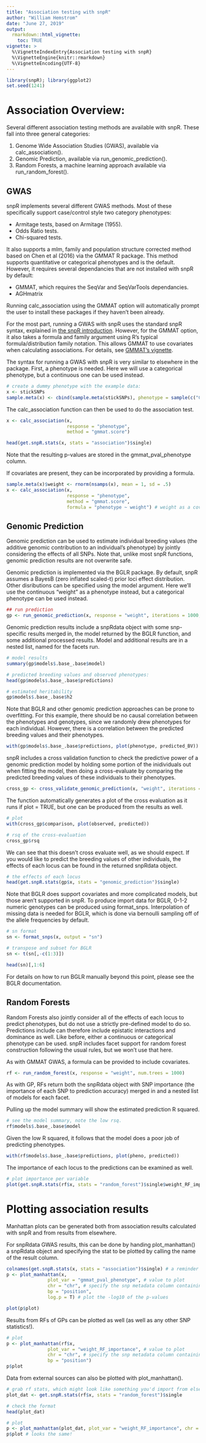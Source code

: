 ```yaml
---
title: "Association testing with snpR"
author: "William Hemstrom"
date: "June 27, 2019"
output: 
  rmarkdown::html_vignette:
    toc: TRUE
vignette: >
  %\VignetteIndexEntry{Association testing with snpR}
  %\VignetteEngine{knitr::rmarkdown}
  %\VignetteEncoding{UTF-8}
---
```


```r
library(snpR); library(ggplot2)
set.seed(1241)
```
# Association Overview:
Several different association testing methods are available with snpR. These fall into three general categories:

1. Genome Wide Association Studies (GWAS), available via calc_association().
2. Genomic Prediction, available via run_genomic_prediction().
3. Random Forests, a machine learning approach available via run_random_forest().

## GWAS

snpR implements several different GWAS methods. Most of these specifically support case/control style two category phenotypes:

* Armitage tests, based on Armitage (1955).
* Odds Ratio tests.
* Chi-squared tests.

It also supports a mlm, family and population structure corrected method based on Chen et al (2016) via the GMMAT R package. This method supports quantitative or categorical phenotypes and is the default. However, it requires several dependancies that are not installed with snpR by default:

* GMMAT, which requires the SeqVar and SeqVarTools dependancies.
* AGHmatrix

Running calc_association using the GMMAT option will automatically prompt the user to install these packages if they haven't been already.

For the most part, running a GWAS with snpR uses the standard snpR syntax, explained in [the snpR introduction](snpR_introduction.html). However, for the GMMAT option, it also takes a formula and family argument using R's typical formula/distribution family notation. This allows GMMAT to use covariates when calculating associations. For details, see [GMMAT's vignette](https://CRAN.R-project.org/package=GMMAT/vignettes/GMMAT.pdf).

The syntax for running a GWAS with snpR is very similar to elsewhere in the package. First, a phenotype is needed. Here we will use a categorical phenotype, but a continuous one can be used instead.

```r
# create a dummy phenotype with the example data:
x <- stickSNPs
sample.meta(x) <- cbind(sample.meta(stickSNPs), phenotype = sample(c("Case", "Control"), nsamps(stickSNPs), T))

```


The calc_association function can then be used to do the association test.

```r
x <- calc_association(x,
                      response = "phenotype",
                      method = "gmmat.score")
```

```r
head(get.snpR.stats(x, stats = "association")$single)
```
Note that the resulting p-values are stored in the gmmat_pval_phenotype column.

If covariates are present, they can be incorporated by providing a formula.

```r

sample.meta(x)$weight <- rnorm(nsamps(x), mean = 1, sd = .5)
x <- calc_association(x,
                      response = "phenotype",
                      method = "gmmat.score", 
                      formula = "phenotype ~ weight") # weight as a covariate
```

## Genomic Prediction

Genomic prediction can be used to estimate individual breeding values (the additive genomic contribution to an individual's phenotype) by jointly considering the effects of all SNPs. Note that, unlike most snpR functions, genomic prediction results are not overwrite safe.

Genomic prediction is implemented via the BGLR package. By default, snpR assumes a BayesB (zero inflated scaled-t) prior loci effect distribution. Other disributions can be specified using the model argument. Here we'll use the continuous "weight" as a phenotype instead, but a categorical phenotype can be used instead.

```r
## run prediction
gp <- run_genomic_prediction(x, response = "weight", iterations = 1000, burn_in = 100, thin = 10)

```

Genomic prediction results include a snpRdata object with some snp-specific results merged in, the model returned by the BGLR function, and some additional processed results. Model and additional results are in a nested list, named for the facets run.
```r
# model results
summary(gp$models$.base_.base$model)

# predicted breeding values and observed phenotypes:
head(gp$models$.base_.base$predictions)

# estimated heritability
gp$models$.base_.base$h2

```

Note that BGLR and other genomic prediction approaches can be prone to overfitting. For this example, there should be no causal correlation between the phenotypes and genotypes, since we randomly drew phenotypes for each individual. However, there is a correlation between the predicted breeding values and their phenotypes.

```r
with(gp$models$.base_.base$predictions, plot(phenotype, predicted_BV))
```

snpR includes a cross validation function to check the predictive power of a genomic prediction model by holding some portion of the inidividuals out when fitting the model, then doing a cross-evaluate by comparing the predicted breeding values of these individuals to their phenotypes.
```r
cross_gp <- cross_validate_genomic_prediction(x, "weight", iterations = 1000, burn_in = 100, thin = 10, cross_percentage = .9, plot = TRUE)
```

The function automatically generates a plot of the cross evaluation as it runs if plot = TRUE, but one can be produced from the results as well.
```r
# plot
with(cross_gp$comparison, plot(observed, predicted))

# rsq of the cross-evaluation
cross_gp$rsq
```

We can see that this doesn't cross evaluate well, as we should expect. If you would like to predict the breeding values of other individuals, the effects of each locus can be found in the returned snpRdata object.
```r
# the effects of each locus
head(get.snpR.stats(gp$x, stats = "genomic_prediction")$single)
```

Note that BGLR does support covariates and more complicated models, but those aren't supported in snpR. To produce import data for BGLR, 0-1-2 numeric genotypes can be produced using format_snps. Interpolation of missing data is needed for BGLR, which is done via bernoulli sampling off of the allele frequencies by default.
```r
# sn format
sn <- format_snps(x, output = "sn")

# transpose and subset for BGLR
sn <- t(sn[,-c(1:3)])
```

```r
head(sn)[,1:6]
```

For details on how to run BGLR manually beyond this point, please see the BGLR documentation.

## Random Forests

Random Forests also jointly consider all of the effects of each locus to predict phenotypes, but do not use a strictly pre-defined model to do so. Predictions include can therefore include epistatic interactions and dominance as well. Like before, either a continuous or categorical phenotype can be used. snpR includes facet support for random forest construction following the usual rules, but we won't use that here.

As with GMMAT GWAS, a formula can be provided to include covariates.

```r
rf <- run_random_forest(x, response = "weight", num.trees = 1000)
```
As with GP, RFs return both the snpRdata object with SNP importance (the importance of each SNP to prediction accuracy) merged in and a nested list of models for each facet.

Pulling up the model summary will show the estimated prediction R squared.

```r
# see the model summary, note the low rsq.
rf$models$.base_.base$model
```

Given the low R squared, it follows that the model does a poor job of predicting phenotypes.
```r
with(rf$models$.base_.base$predictions, plot(pheno, predicted))
```

The importance of each locus to the predictions can be examined as well.
```r
# plot importance per variable
plot(get.snpR.stats(rf$x, stats = "random_forest")$single$weight_RF_importance)
```

# Plotting association results

Manhattan plots can be generated both from association results calculated with snpR and from results from elsewhere.

For snpRdata GWAS results, this can be done by handing plot_manhattan() a snpRdata object and specifying the stat to be plotted by calling the name of the result column.

```r
colnames(get.snpR.stats(x, stats = "association")$single) # a reminder of the statistics we calculated earlier.
p <- plot_manhattan(x, 
               plot_var = "gmmat_pval_phenotype", # value to plot 
               chr = "chr", # specify the snp metadata column containing chr info
               bp = "position",
               log.p = T) # plot the -log10 of the p-values

plot(p$plot)
```


Results from RFs of GPs can be plotted as well (as well as any other SNP statistics!).

```r
# plot
p <- plot_manhattan(rf$x, 
               plot_var = "weight_RF_importance", # value to plot 
               chr = "chr", # specify the snp metadata column containing chr info
               bp = "position")
p$plot

```

Data from external sources can also be plotted with plot_manhattan().
```r
# grab rf stats, which might look like something you'd import from elsewhere.
plot_dat <- get.snpR.stats(rf$x, stats = "random_forest")$single

# check the format
head(plot_dat)

# plot
p <- plot_manhattan(plot_dat, plot_var = "weight_RF_importance", chr = "chr", bp = "position")
p$plot # looks the same!
```

